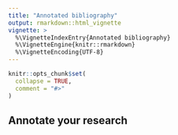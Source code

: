 ```yaml
---
title: "Annotated bibliography"
output: rmarkdown::html_vignette
vignette: >
  %\VignetteIndexEntry{Annotated bibliography}
  %\VignetteEngine{knitr::rmarkdown}
  %\VignetteEncoding{UTF-8}
---
```


```r
knitr::opts_chunk$set(
  collapse = TRUE,
  comment = "#>"
)
```

## Annotate your research
